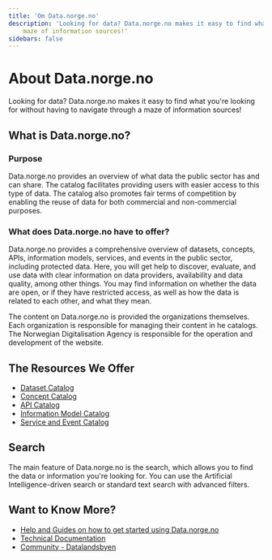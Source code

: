 ```yaml
---
title: 'Om Data.norge.no'
description: 'Looking for data? Data.norge.no makes it easy to find what you're looking for without having to navigate through a
    maze of information sources!'
sidebars: false
---
```


# About Data.norge.no

<Ingress size='xs'>
    Looking for data? Data.norge.no makes it easy to find what you're looking for without having to navigate through a
    maze of information sources!
</Ingress>

## What is Data.norge.no?

### Purpose

Data.norge.no provides an overview of what data the public sector has and can share. The catalog facilitates providing users with easier access to this type of data. The catalog also promotes fair terms of competition by enabling the reuse of data for both commercial and non-commercial purposes.

### What does Data.norge.no have to offer?

Data.norge.no provides a comprehensive overview of datasets, concepts, APIs, information models, services, and events in the public sector, including protected data. Here, you will get help to discover, evaluate, and use data with clear information on data providers, availability and data quality, among other things. You may find information on whether the data are open, or if they have restricted access, as well as how the data is related to each other, and what they mean.

The content on Data.norge.no is provided the organizations themselves. Each organization is responsible for managing their content in he catalogs. The Norwegian Digitalisation Agency is responsible for the operation and development of the website.

## The Resources We Offer

-   [Dataset Catalog](https://data.norge.no/datasets)
-   [Concept Catalog](https://data.norge.no/concepts)
-   [API Catalog](https://data.norge.no/data-services)
-   [Information Model Catalog](https://data.norge.no/information-models)
-   [Service and Event Catalog](https://data.norge.no/public-services-and-events)

## Search

The main feature of Data.norge.no is the search, which allows you to find the data or information you're looking for. You can use the Artificial Intelligence-driven search or standard text search with advanced filters.

## Want to Know More?

-   [Help and Guides on how to get started using Data.norge.no](/docs/)
-   [Technical Documentation](https://informasjonsforvaltning.github.io/)
-   [Community - Datalandsbyen](https://datalandsbyen.norge.no/)
